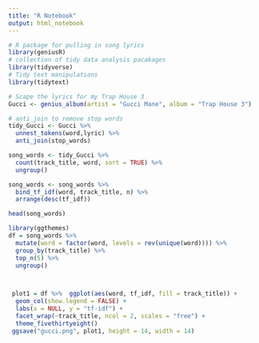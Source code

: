 ```yaml
---
title: "R Notebook"
output: html_notebook
---
```


```r
# R package for pulling in song lyrics
library(geniusR) 
# collection of tidy data analysis pacakages
library(tidyverse)
# Tidy text manipulations
library(tidytext)

# Scape the lyrics for my Trap House 3
Gucci <- genius_album(artist = "Gucci Mane", album = "Trap House 3")
```

```r
# anti_join to remove stop words
tidy_Gucci <- Gucci %>%
  unnest_tokens(word,lyric) %>%
  anti_join(stop_words)
```

```r
song_words <- tidy_Gucci %>%
  count(track_title, word, sort = TRUE) %>%
  ungroup()
```

```r
song_words <- song_words %>%
  bind_tf_idf(word, track_title, n) %>%
  arrange(desc(tf_idf))

head(song_words)
```

```r

library(ggthemes)
df = song_words %>%
  mutate(word = factor(word, levels = rev(unique(word)))) %>%
  group_by(track_title) %>%
  top_n(5) %>%
  ungroup() 



 plot1 = df %>%  ggplot(aes(word, tf_idf, fill = track_title)) +
  geom_col(show.legend = FALSE) +
  labs(x = NULL, y = "tf-idf") +
  facet_wrap(~track_title, ncol = 2, scales = "free") +
  theme_fivethirtyeight()
 ggsave("gucci.png", plot1, height = 14, width = 14)
```

